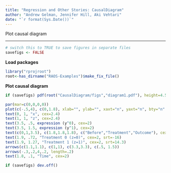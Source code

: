 ```yaml
---
title: "Regression and Other Stories: CausalDiagram"
author: "Andrew Gelman, Jennifer Hill, Aki Vehtari"
date: "`r format(Sys.Date())`"
---
```

Plot causal diagram

-------------


```r
# switch this to TRUE to save figures in separate files
savefigs <- FALSE
```

**Load packages**

```r
library("rprojroot")
root<-has_dirname("RAOS-Examples")$make_fix_file()
```

**Plot causal diagram**

```r
if (savefigs) pdf(root("CausalDiagram/figs","diagram1.pdf"), height=4.5, width=10)
```
```r
par(mar=c(0,0,0,0))
plot(c(-.5,4), c(0,1.8), xlab="", ylab="", xaxt="n", yaxt="n", bty="n", type="n")
text(0, 1, "x", cex=2.4)
text(1, 1, "z", cex=2.4)
text(3.5, .5, expression (y^0), cex=2)
text(3.5, 1.5, expression (y^1), cex=2)
text(c(0,1,3.5), c(1.8,1.8,1.8), c("Before","Treatment","Outcome"), cex=2)
text(1.9, .72, "Treatment 0 (z=0)", cex=2, srt=-16)
text(1.9, 1.27, "Treatment 1 (z=1)", cex=2, srt=14.3)
arrows(c(1.1,1.1), c(1,1), c(3.3,3.3), c(.5, 1.5))
arrows(-.3,.2,4,.2, length=.2)
text(1.8, .1, "Time", cex=2)
```
```r
if (savefigs) dev.off()
```

